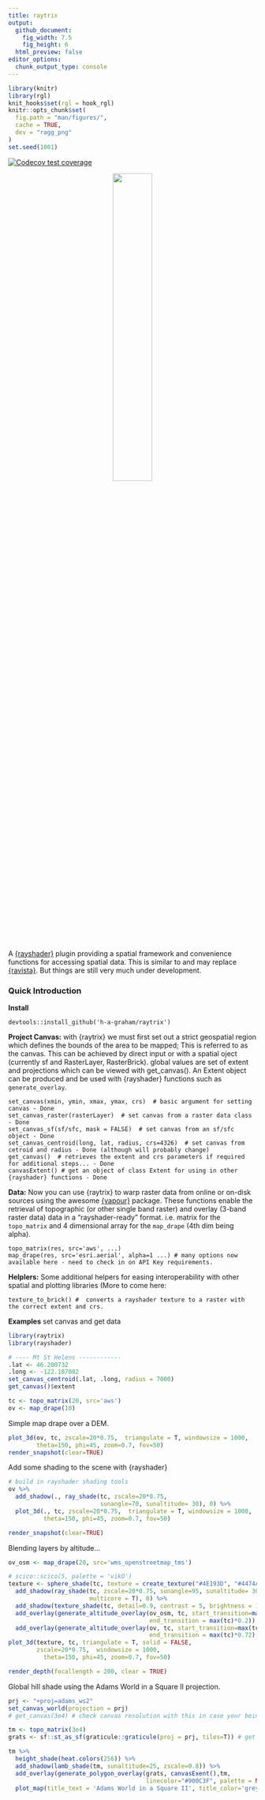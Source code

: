 ```yaml
---
title: raytrix
output: 
  github_document:
    fig_width: 7.5
    fig_height: 6
  html_preview: false
editor_options: 
  chunk_output_type: console
---
```


```r
library(knitr)
library(rgl)
knit_hooks$set(rgl = hook_rgl)
knitr::opts_chunk$set(
  fig.path = "man/figures/",
  cache = TRUE,
  dev = "ragg_png"
)
set.seed(1001)
```
<!-- badges: start -->
[![Codecov test coverage](https://codecov.io/gh/h-a-graham/raytrix/branch/main/graph/badge.svg)](https://codecov.io/gh/h-a-graham/raytrix?branch=main)
<!-- badges: end -->


<p align="center">
<img src="man/figures/raytrixHEX_editLR.png" width="40%" />
</p>

A [{rayshader}](https://www.rayshader.com/index.html) plugin providing a spatial framework and convenience functions for 
accessing spatial data. This is similar to and may replace [{ravista}](https://github.com/h-a-graham/rayvista). 
But things are still very much under development.


### Quick Introduction

**Install**
```
devtools::install_github('h-a-graham/raytrix')
```

**Project Canvas:**
with {raytrix} we must first set out a strict geospatial region which defines the 
bounds of the area to be mapped; This is referred to as the canvas. This can be 
achieved by direct input or with a spatial oject (currently sf and RasterLayer, 
RasterBrick). global values are set of extent and projections which can be 
viewed with get_canvas(). An Extent object can be produced and be used with 
{rayshader} functions such as `generate_overlay`.

```
set_canvas(xmin, ymin, xmax, ymax, crs)  # basic argument for setting canvas - Done
set_canvas_raster(rasterLayer)  # set canvas from a raster data class - Done
set_canvas_sf(sf/sfc, mask = FALSE)  # set canvas from an sf/sfc object - Done
set_canvas_centroid(long, lat, radius, crs=4326)  # set canvas from cetroid and radius - Done (although will probably change)
get_canvas()  # retrieves the extent and crs parameters if required for additional steps... - Done
canvasExtent() # get an object of class Extent for using in other {rayshader} functions - Done
```

**Data:**
Now you can use {raytrix} to warp raster data from online or on-disk sources using
the awesome [{vapour}](https://hypertidy.github.io/vapour/) package.
These functions enable the retrieval of topographic (or other single band raster) 
and overlay (3-band raster data) data in a "rayshader-ready" format. 
i.e. matrix for the `topo_matrix` and 4 dimensional 
array for the `map_drape` (4th dim being alpha).

```
topo_matrix(res, src='aws', ...)  
map_drape(res, src='esri.aerial', alpha=1 ...) # many options now available here - need to check in on API Key requirements.
```

**Helplers:**
Some additional helpers for easing interoperability with other spatial and 
plotting libraries (More to come here:

```
texture_to_brick() #  converts a rayshader texture to a raster with the correct extent and crs.
```

**Examples**
set canvas and get data

```r
library(raytrix)
library(rayshader)

# ---- Mt St Helens ------------
.lat <- 46.200732
.long <- -122.187082
set_canvas_centroid(.lat, .long, radius = 7000)
get_canvas()$extent

tc <- topo_matrix(20, src='aws')
ov <- map_drape(10)
```


Simple map drape over a DEM.

```r

plot_3d(ov, tc, zscale=20*0.75,  triangulate = T, windowsize = 1000,
        theta=150, phi=45, zoom=0.7, fov=50)
render_snapshot(clear=TRUE)

```

Add some shading to the scene with {rayshader}

```r
# build in rayshader shading tools
ov %>%
  add_shadow(., ray_shade(tc, zscale=20*0.75, 
                          sunangle=70, sunaltitude= 30), 0) %>% 
  plot_3d(., tc, zscale=20*0.75,  triangulate = T, windowsize = 1000,
          theta=150, phi=45, zoom=0.7, fov=50)

render_snapshot(clear=TRUE)

```

Blending layers by altitude...

```r
ov_osm <- map_drape(20, src='wms_openstreetmap_tms')

# scico::scico(5, palette = 'vikO')
texture <- sphere_shade(tc, texture = create_texture("#4E193D", "#4474A0", "#D4BEB4", "#A24C2C", "#50193B")) %>%
  add_shadow(ray_shade(tc, zscale=20*0.75, sunangle=95, sunaltitude= 30,
                       multicore = T), 0) %>%
  add_shadow(texture_shade(tc, detail=0.9, contrast = 5, brightness = 10),0) %>%
  add_overlay(generate_altitude_overlay(ov_osm, tc, start_transition=max(tc)*0.8,
                                        end_transition = max(tc)*0.2)) %>%
  add_overlay(generate_altitude_overlay(ov, tc, start_transition=max(tc)*0.99,
                                        end_transition = max(tc)*0.72), rescale_original = T)
plot_3d(texture, tc, triangulate = T, solid = FALSE, 
        zscale=20*0.75,  windowsize = 1000,
          theta=150, phi=45, zoom=0.7, fov=50)

render_depth(focallength = 200, clear = TRUE)
```

Global hill shade using the Adams World in a Square II projection.

``` r
prj <- "+proj=adams_ws2"
set_canvas_world(projection = prj)
# get_canvas(3e4) # check canvas resolution with this in case your being ambitious...

tm <- topo_matrix(3e4)
grats <- sf::st_as_sf(graticule::graticule(proj = prj, tiles=T)) # get graticule

tm %>%
  height_shade(heat.colors(256)) %>%
  add_shadow(lamb_shade(tm, sunaltitude=25, zscale=0.8)) %>%
  add_overlay(generate_polygon_overlay(grats, canvasExent(),tm, 
                                       linecolor="#900C3F", palette = NA),  alphalayer = 0.7) %>%
  plot_map(title_text = 'Adams World in a Square II', title_color='grey80')
```
